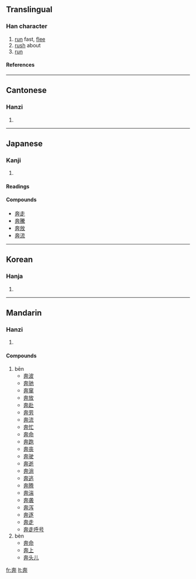{{see|犇}}

==Translingual==
===Han character===
{{Han char|rn=37|rad=大|as=06|sn=9|four=4044<sub>4</sub>|canj=大十廿 (KJT)}}
# [[run]] fast, [[flee]]
# [[rush]] about
# [[run]]
====References====
{{Han ref|kx=0252.030|dkj=05921|dj=0513.040|hdz=10533.010|uh=5954|ud=22868|bh=A962|bd=43362}}
----
==Cantonese==
===Hanzi===
{{yue-hanzi|jyut=|y=ban1}}
# {{defn|Cantonese}}
----
==Japanese==
===Kanji===
{{ja-kanji|grade=c|rs=大06}}
# {{defn|Japanese}} 
====Readings====
{{ja-readings|on=[[ほん]] (hon)|kun=[[はしる]] (hashiru)}}

====Compounds====
*[[奔走]]
*[[奔騰]]
*[[奔放]]
*[[奔流]]
----
==Korean==
===Hanja===
{{ko-hanja|hangeul=분|rv=bun|mr=pun}}
# {{defn|Korean}}
----
==Mandarin==
===Hanzi===
{{cmn-hanzi|pin=[[bēn]] ([[ben1]]), [[bèn]] ([[ben4]])|wg=pen<sup>1</sup>, pen<sup>4</sup>}}
# {{defn|Mandarin}}

====Compounds====
#bēn
#*[[奔波]]
#*[[奔驰]]
#*[[奔窜]]
#*[[奔放]]
#*[[奔赴]]
#*[[奔劳]]
#*[[奔流]]
#*[[奔忙]]
#*[[奔命]]
#*[[奔跑]]
#*[[奔丧]]
#*[[奔驶]]
#*[[奔逝]]
#*[[奔淌]]
#*[[奔逃]]
#*[[奔腾]]
#*[[奔湍]]
#*[[奔袭]]
#*[[奔泻]]
#*[[奔逐]]
#*[[奔走]]
#*[[奔走呼号]]
#bèn
#*[[奔命]]
#*[[奔上]]
#*[[奔头儿]]

[[fr:奔]]
[[lt:奔]]
